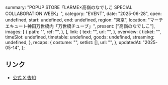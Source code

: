   summary: "POPUP STORE「LARME×高嶺のなでしこ SPECIAL COLLABORATION WEEK」",
  category: "EVENT",
  date: "2025-06-28",
  open: undefined,
  start: undefined,
  end: undefined,
  region: "東京",
  location: "マーチエキュート神田万世橋内「万世橋チューブ」",
  present: ["高嶺のなでしこ"],
  images: [
    {
      path: "",
      ref: "",
    },
  ],
  link: {
    text: "",
    url: "",
  },
  overview: {
    ticket: "",
    timeSlot: undefined,
    timetable: undefined,
    goods: undefined,
    streaming: undefined,
  },
  recaps: {
    costume: "",
    setlist: [],
    url: "",
  },
  updatedAt: "2025-05-14",
};

## リンク

- [公式 X 告知](https://x.com/takanenofficial/status/1922615844942852295)
